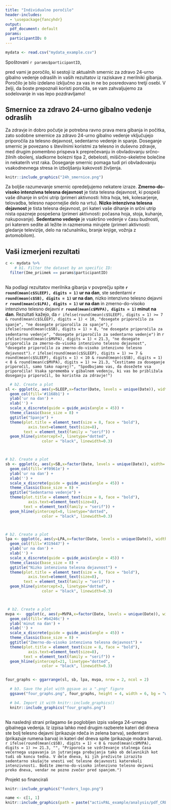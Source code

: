 ---
title: "Individualno poročilo"
header-includes: 
  - \usepackage{fancyhdr}
output:
  pdf_document: default
params: 
  participantID: 0
---
\addtolength{\headheight}{1.0cm} 
\fancypagestyle{plain}{} 
\thispagestyle{fancy} 
\fancyhead[L]{\includegraphics[width = 500pt]{project_logo.png}}
\renewcommand{\headrulewidth}{0pt} 

```{r echo=FALSE, fig.align = "center"}

mydata <- read.csv("mydata_example.csv")


```

Spoštovani `r params$participantID`,

pred vami je poročilo, ki sestoji iz aktualnih smernic za zdravo 24-urno gibalno vedenje odraslih in vaših rezultatov iz raziskave z merilniki gibanja. Poročilo je bilo izdelano izključno za vas in ne bo posredovano tretji osebi. V želji, da boste prepoznali koristi poročila, se vam zahvaljujemo za sodelovanje in vas lepo pozdravljamo!


## Smernice za zdravo 24-urno gibalno vedenje odraslih

Za zdravje in dobro počutje je potrebna ravno prava mera gibanja in počitka, zato sodobne smernice za zdravo 24-urno gibalno vedenje vključujejo priporočila za telesno dejavnost, sedentarno vedenje in spanje. Doseganje smernic je povezano s številnimi koristmi za telesno in duševno zdravje, med drugim pomembno prispeva k preprečevanju in obvladovanju srčno-žilnih obolenj, sladkorne bolezni tipa 2, debelosti, mišično-skeletne bolečine in nekaterih vrst raka. Doseganje smernic pomaga tudi pri obvladovanju vsakodnevnega stresa in izboljšanju kakovosti življenja.\newline

```{r echo=FALSE, out.width = "100%", fig.align = "center"}
knitr::include_graphics("24h_smernice.png")

```

Za boljše razumevanje smernic opredeljujemo nekatere izraze.\newline
**Zmerno-do-visoko intenzivna telesna dejavnost** je tista telesna dejavnost, ki pospeši vaše dihanje in srčni utrip (primeri aktivnosti: hitra hoja, tek, kolesarjenje, telovadba, telesno napornejše delo na vrtu).\newline
**Nizko intenzivna telesna dejavnost** je tista telesna dejavnost, pri kateri vaše dihanje in srčni utrip nista opazneje pospešena (primeri aktivnosti: počasna hoja, stoja, kuhanje, nakupovanje).\newline
**Sedentarno vedenje** je vsakršno vedenje v času budnosti, pri katerem sedite ali ležite in razmeroma mirujete (primeri aktivnosti: gledanje televizije, delo na računalniku, branje knjige, vožnja z avtomobilom).
\pagebreak

## Vaši izmerjeni rezultati

```{r echo=FALSE}
c <- mydata %>%
    # b1. Filter the dataset by an specific ID:
  filter(Ime_priimek == params$participantID)
  
```

Na podlagi rezultatov merilnika gibanja v povprečju spite **`r round(mean(c$SLEEP), digits = 1)` ur na dan**, ste sedentarni **`r round(mean(c$SB), digits = 1)` ur na dan**, nizko intenzivno telesno dejavni **`r round(mean(c$LPA), digits = 1)` ur na dan** in zmerno-do-visoko intenzivno telesno dejavni **`r round(mean(c$MVPA), digits = 1)` minut na dan**. Rezultati kažejo, da `r ifelse(round(mean(c$SLEEP), digits = 1) >= 7 & round(mean(c$SLEEP), digits = 1) < 10, "dosegate priporočilo za spanje", "ne dosegate priporočila za spanje")`, `r ifelse(round(mean(c$SB), digits = 1) > 8, "ne dosegate priporočila za sedentarno vedenje", "dosegate priporočilo za sedentarno vedenje")` in `r ifelse(round(mean(c$MVPA), digits = 1) < 21.3, "ne dosegate priporočila za zmerno-do-visoko intenzivno telesno dejavnost", "dosegate priporočilo za zmerno-do-visoko intenzivno telesno dejavnost")`.
`r ifelse(round(mean(c$SLEEP), digits = 1) >= 7 & round(mean(c$SLEEP), digits = 1) < 10 & round(mean(c$SB), digits = 1) < 8 & round(mean(c$MVPA), digits = 1) >= 21.3, "Čestitamo za doseganje priporočil, samo tako naprej!", "Spodbujamo vas, da dosežete vsa priporočila! Vsaka sprememba v gibalnem vedenju, ki vas bo približala doseganju priporočil, bo koristna za zdravje!")`


```{r echo=FALSE, fig.align = "center"}

  # b2. Create a plot
sl <- ggplot(c, aes(y=SLEEP,x=factor(Date, levels = unique(Date)), width= 0.5)) +
  geom_col(fill='#1168b1') +
  ylab('ur na dan') +
  xlab('') +
  scale_x_discrete(guide = guide_axis(angle = 45)) +
  theme_classic(base_size = 8) +
  ggtitle("Spanje") +
  theme(plot.title = element_text(size = 8, face = "bold"),
          axis.text=element_text(size=8),
        text = element_text(family = "serif")) +
  geom_hline(yintercept=7, linetype="dotted", 
                color = "black", linewidth=0.3)



# b2. Create a plot
sb <- ggplot(c, aes(y=SB,x=factor(Date, levels = unique(Date)), width= 0.5)) +
  geom_col(fill='#f0961e') +
  ylab('ur na dan') +
  xlab('') +
  scale_x_discrete(guide = guide_axis(angle = 45)) +
  theme_classic(base_size = 8) +
  ggtitle("Sedentarno vedenje") +
  theme(plot.title = element_text(size = 8, face = "bold"),
          axis.text=element_text(size=8),
        text = element_text(family = "serif")) +
  geom_hline(yintercept=8, linetype="dotted", 
                color = "black", linewidth=0.3)



# b2. Create a plot
lpa <- ggplot(c, aes(y=LPA,x=factor(Date, levels = unique(Date)), width= 0.5)) +
  geom_col(fill='#319447') +
  ylab('ur na dan') +
  xlab('') +
  scale_x_discrete(guide = guide_axis(angle = 45)) +
  theme_classic(base_size = 8) +
  ggtitle("Nizko intenzivna telesna dejavnost") +
  theme(plot.title = element_text(size = 8, face = "bold"),
          axis.text=element_text(size=8),
        text = element_text(family = "serif")) +
  geom_hline(yintercept=3, linetype="dotted", 
                color = "black", linewidth=0.3)



 # b2. Create a plot
mvpa <-  ggplot(c, aes(y=MVPA,x=factor(Date, levels = unique(Date)), width= 0.5)) +
  geom_col(fill='#b4246c') +
  ylab('minut na dan') +
  xlab('') +
  scale_x_discrete(guide = guide_axis(angle = 45)) +
  theme_classic(base_size = 8) +
  ggtitle("Zmerno-do-visoko intenzivna telesna dejavnost") +
  theme(plot.title = element_text(size = 8, face = "bold"),
          axis.text=element_text(size=8),
        text = element_text(family = "serif")) +
  geom_hline(yintercept=21, linetype="dotted", 
                color = "black", linewidth=0.3)


four_graphs <- ggarrange(sl, sb, lpa, mvpa, nrow = 2, ncol = 2)

  # b3. Save the plot with ggsave as a ".png" figure
  ggsave("four_graphs.png", four_graphs, height = 4, width = 6, bg = "white")

  # b4. Import it with knitr::include_graphics()
  knitr::include_graphics("four_graphs.png")
  

```

Na naslednji strani prilagamo še poglobljen izpis vašega 24-urnega gibalnega vedenja. Iz izpisa lahko med drugim razberete kateri del dneva ste bolj telesno dejavni (prikazuje rdeča in zelena barva), sedentarni (prikazuje rumena barva) in kateri del dneva spite (prikazuje modra barva). 
`r ifelse(round(mean(c$SB), digits = 1) < 8 & round(mean(c$MVPA), digits = 1) >= 21.3, "", "Priporoča se vzdrževanje stalnega časa večernega uspavanja in jutranjega prebujanja tako ob delavnikih kot tudi ob koncu tedna. V dele dneva, ki jih preživite izrazito sedentarno skušajte vnesti več telesne dejavnosti katerekoli intenzivnosti. Bodite zmerno-do-visoko intenzivno telesno dejavni preko dneva, vendar ne pozno zvečer pred spanjem.")`\newline\newline\newline\newline\newline\newline\newline


Projekt so financirali
```{r echo=FALSE, out.width = "50%", fig.align = "left"}
knitr::include_graphics("funders_logo.png")
```


```{r echo=FALSE}
name <- c[1, 1]
knitr::include_graphics(path = paste("activPAL_example/analysis/pdf_CREA/", name, ".pdf", sep = "")) # generate Epochs (day per row) PDFs using PALbatch and name it by participant's ID

```



